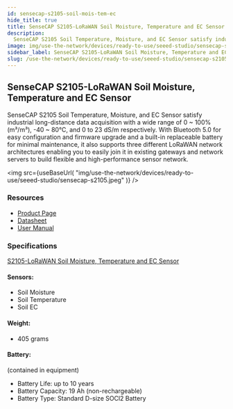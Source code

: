 ```yaml
---
id: sensecap-s2105-soil-mois-tem-ec
hide_title: true
title: SenseCAP S2105-LoRaWAN Soil Moisture, Temperature and EC Sensor
description:
  SenseCAP S2105 Soil Temperature, Moisture, and EC Sensor satisfy industrial long-distance data acquisition with a wide range of 0 ~ 100% (m³/m³), -40 ~ 80℃, and 0 to 23 dS/m respectively. With Bluetooth 5.0 for easy configuration and firmware upgrade and a built-in replaceable battery for minimal maintenance, it also supports three different LoRaWAN network architectures enabling you to easily join it in existing gateways and network servers to build flexible and high-performance sensor network.
image: img/use-the-network/devices/ready-to-use/seeed-studio/sensecap-s2105.jpeg
sidebar_label: SenseCAP S2105-LoRaWAN Soil Moisture, Temperature and EC Sensor
slug: /use-the-network/devices/ready-to-use/seeed-studio/sensecap-s2105-soil-mois-tem-ec
---
```



## SenseCAP S2105-LoRaWAN Soil Moisture, Temperature and EC Sensor

SenseCAP S2105 Soil Temperature, Moisture, and EC Sensor satisfy industrial long-distance data acquisition with a wide range of 0 ~ 100% (m³/m³), -40 ~ 80℃, and 0 to 23 dS/m respectively. With Bluetooth 5.0 for easy configuration and firmware upgrade and a built-in replaceable battery for minimal maintenance, it also supports three different LoRaWAN network architectures enabling you to easily join it in existing gateways and network servers to build flexible and high-performance sensor network.

<img
  src={useBaseUrl(
    "img/use-the-network/devices/ready-to-use/seeed-studio/sensecap-s2105.jpeg"
  )}
/>

### Resources

- [Product Page](https://www.seeedstudio.com/SenseCAP-S2105-LoRaWAN-Soil-Temperature-Moisture-and-EC-Sensor-p-5358.html)
- [Datasheet](https://drive.google.com/file/d/1HfZMCDgKOhgWbJDyBI8cY4T2JVEOh9fF/view?usp=sharing)
- [User Manual](https://drive.google.com/file/d/1Jq9Nigpjzda6mw9a20I6FHBEfS25PdAA/view?usp=sharing)

### Specifications

[S2105-LoRaWAN Soil Moisture, Temperature and EC Sensor](https://drive.google.com/file/d/1HfZMCDgKOhgWbJDyBI8cY4T2JVEOh9fF/view)

#### Sensors:

- Soil Moisture
- Soil Temperature
- Soil EC

#### Weight:

- 405 grams

#### Battery:

(contained in equipment)
- Battery Life: up to 10 years 
- Battery Capacity: 19 Ah (non-rechargeable)
- Battery Type: Standard D-size SOCl2 Battery
